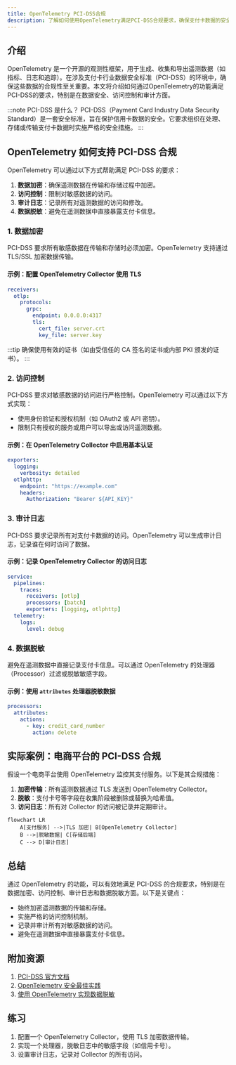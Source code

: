 ```yaml
---
title: OpenTelemetry PCI-DSS合规
description: 了解如何使用OpenTelemetry满足PCI-DSS合规要求，确保支付卡数据的安全监控与追踪。
---
```


## 介绍

OpenTelemetry 是一个开源的观测性框架，用于生成、收集和导出遥测数据（如指标、日志和追踪）。在涉及支付卡行业数据安全标准（PCI-DSS）的环境中，确保这些数据的合规性至关重要。本文将介绍如何通过OpenTelemetry的功能满足PCI-DSS的要求，特别是在数据安全、访问控制和审计方面。

:::note PCI-DSS 是什么？
PCI-DSS（Payment Card Industry Data Security Standard）是一套安全标准，旨在保护信用卡数据的安全。它要求组织在处理、存储或传输支付卡数据时实施严格的安全措施。
:::

## OpenTelemetry 如何支持 PCI-DSS 合规

OpenTelemetry 可以通过以下方式帮助满足 PCI-DSS 的要求：

1. **数据加密**：确保遥测数据在传输和存储过程中加密。
2. **访问控制**：限制对敏感数据的访问。
3. **审计日志**：记录所有对遥测数据的访问和修改。
4. **数据脱敏**：避免在遥测数据中直接暴露支付卡信息。

### 1. 数据加密

PCI-DSS 要求所有敏感数据在传输和存储时必须加密。OpenTelemetry 支持通过 TLS/SSL 加密数据传输。

#### 示例：配置 OpenTelemetry Collector 使用 TLS
```yaml
receivers:
  otlp:
    protocols:
      grpc:
        endpoint: 0.0.0.0:4317
        tls:
          cert_file: server.crt
          key_file: server.key
```

:::tip
确保使用有效的证书（如由受信任的 CA 签名的证书或内部 PKI 颁发的证书）。
:::

### 2. 访问控制

PCI-DSS 要求对敏感数据的访问进行严格控制。OpenTelemetry 可以通过以下方式实现：

- 使用身份验证和授权机制（如 OAuth2 或 API 密钥）。
- 限制只有授权的服务或用户可以导出或访问遥测数据。

#### 示例：在 OpenTelemetry Collector 中启用基本认证
```yaml
exporters:
  logging:
    verbosity: detailed
  otlphttp:
    endpoint: "https://example.com"
    headers:
      Authorization: "Bearer ${API_KEY}"
```

### 3. 审计日志

PCI-DSS 要求记录所有对支付卡数据的访问。OpenTelemetry 可以生成审计日志，记录谁在何时访问了数据。

#### 示例：记录 OpenTelemetry Collector 的访问日志
```yaml
service:
  pipelines:
    traces:
      receivers: [otlp]
      processors: [batch]
      exporters: [logging, otlphttp]
  telemetry:
    logs:
      level: debug
```

### 4. 数据脱敏

避免在遥测数据中直接记录支付卡信息。可以通过 OpenTelemetry 的处理器（Processor）过滤或脱敏敏感字段。

#### 示例：使用 `attributes` 处理器脱敏数据
```yaml
processors:
  attributes:
    actions:
      - key: credit_card_number
        action: delete
```

## 实际案例：电商平台的 PCI-DSS 合规

假设一个电商平台使用 OpenTelemetry 监控其支付服务。以下是其合规措施：

1. **加密传输**：所有遥测数据通过 TLS 发送到 OpenTelemetry Collector。
2. **脱敏**：支付卡号等字段在收集阶段被删除或替换为哈希值。
3. **访问日志**：所有对 Collector 的访问被记录并定期审计。

```mermaid
flowchart LR
    A[支付服务] -->|TLS 加密| B[OpenTelemetry Collector]
    B -->|脱敏数据| C[存储后端]
    C --> D[审计日志]
```

## 总结

通过 OpenTelemetry 的功能，可以有效地满足 PCI-DSS 的合规要求，特别是在数据加密、访问控制、审计日志和数据脱敏方面。以下是关键点：

- 始终加密遥测数据的传输和存储。
- 实施严格的访问控制机制。
- 记录并审计所有对敏感数据的访问。
- 避免在遥测数据中直接暴露支付卡信息。

## 附加资源

1. [PCI-DSS 官方文档](https://www.pcisecuritystandards.org/)
2. [OpenTelemetry 安全最佳实践](https://opentelemetry.io/docs/concepts/security/)
3. [使用 OpenTelemetry 实现数据脱敏](https://opentelemetry.io/docs/collector/configuration/#processors)

## 练习

1. 配置一个 OpenTelemetry Collector，使用 TLS 加密数据传输。
2. 实现一个处理器，脱敏日志中的敏感字段（如信用卡号）。
3. 设置审计日志，记录对 Collector 的所有访问。
